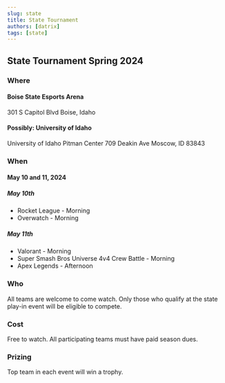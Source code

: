 ```yaml
---
slug: state
title: State Tournament
authors: [datrix]
tags: [state]
---
```


## State Tournament Spring 2024

### Where

#### Boise State Esports Arena

301 S Capitol Blvd
Boise, Idaho

#### Possibly: University of Idaho

University of Idaho Pitman Center
709 Deakin Ave
Moscow, ID 83843

### When

#### May 10 and 11, 2024

##### May 10th

* Rocket League - Morning
* Overwatch - Morning

##### May 11th

* Valorant - Morning
* Super Smash Bros Universe 4v4 Crew Battle - Morning
* Apex Legends - Afternoon

### Who

All teams are welcome to come watch. Only those who qualify at the state play-in event will be eligible to compete.

### Cost

Free to watch. All participating teams must have paid season dues.

### Prizing

Top team in each event will win a trophy.
